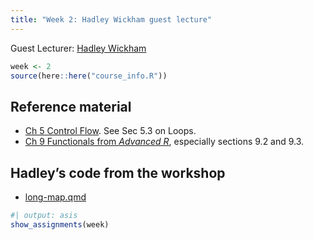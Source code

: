 ```yaml
---
title: "Week 2: Hadley Wickham guest lecture"
---
```


Guest Lecturer: [Hadley Wickham](https://hadley.nz)

```r
week <- 2
source(here::here("course_info.R"))
```

## Reference material

 * [Ch 5 Control Flow](https://adv-r.hadley.nz/control-flow.html#loops). See Sec 5.3 on Loops.
 * [Ch 9 Functionals from *Advanced R*](https://adv-r.hadley.nz/functionals.html), especially sections 9.2 and 9.3.

## Hadley's code from the workshop

 * [long-map.qmd](long-map.qmd)


```r
#| output: asis
show_assignments(week)
```
